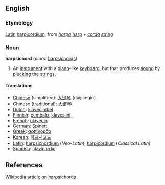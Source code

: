 ==English==

===Etymology===
[[Latin]] [[harpicordium]], from ''[[harpa]]'' [[harp]] + ''[[corda]]'' [[string]]

===Noun===
'''harpsichord''' (''plural'' [[harpsichords]])
# An [[instrument]] with a [[piano]]-like [[keyboard]], but that produces [[sound]] by [[plucking]] the [[strings]].

====Translations====
*[[Chinese]] (simplified): [[大键琴]] (daijianqin)
*Chinese (traditional): [[大鍵琴]]
*[[Dutch]]: [[klavecimbel]]
*[[Finnish]]: [[cembalo]], [[klavesiini]]
*[[French]]: [[clavecin]]
*[[German]]: [[Spinett]]
*[[Greek]]: [[αρπίχορδο]]
*[[Korean]]: [[하프시코드]]
*[[Latin]]: [[harpsichordium]] (''Neo-Latin''), [[harpicordium]] (''Classical Latin'')
*[[Spanish]]: [[clavicordio]]

==References==
[[w:Harpsichord|Wikipedia article on harpsichords]]